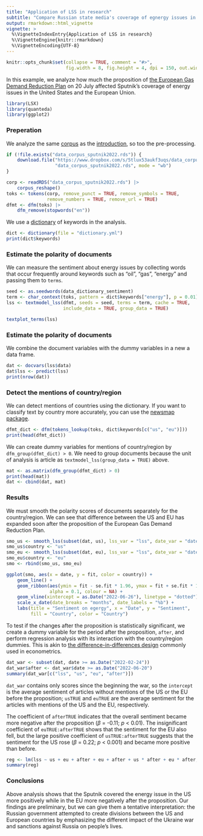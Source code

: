 ```yaml
---
title: "Application of LSS in research"
subtitle: "Compare Russian state media's coverage of egnergy issues in the US and the EU"
output: rmarkdown::html_vignette
vignette: >
  %\VignetteIndexEntry{Application of LSS in research}
  %\VignetteEngine{knitr::rmarkdown}
  %\VignetteEncoding{UTF-8}
---
```


```r
knitr::opts_chunk$set(collapse = TRUE, comment = "#>", 
                      fig.width = 8, fig.height = 4, dpi = 150, out.width = 690)
```

In this example, we analyze how much the proposition of [the European Gas Demand Reduction Plan](https://ec.europa.eu/commission/presscorner/detail/en/ip_22_4608) on 20 July affected Sputnik's coverage of energy issues in the United States and the European Union.

```r
library(LSX)
library(quanteda)
library(ggplot2)
```

### Preperation

We analyze the same [corpus](https://www.dropbox.com/s/5tlux53aukf3uqs/data_corpus_sputnik2022.rds?dl=1) as the [introduction](library/LSX/doc/introduction.html), so too the pre-processing.

```r
if (!file.exists("data_corpus_sputnik2022.rds")) {
    download.file("https://www.dropbox.com/s/5tlux53aukf3uqs/data_corpus_sputnik2022.rds?dl=1",
                  "data_corpus_sputnik2022.rds", mode = "wb")
}
```

```r
corp <- readRDS("data_corpus_sputnik2022.rds") |>
    corpus_reshape()
toks <- tokens(corp, remove_punct = TRUE, remove_symbols = TRUE, 
               remove_numbers = TRUE, remove_url = TRUE)
dfmt <- dfm(toks) |> 
    dfm_remove(stopwords("en"))
```

We use a [dictionary](https://github.com/koheiw/LSX/blob/master/vignettes/) of keywords in the analysis.

```r
dict <- dictionary(file = "dictionary.yml")
print(dict$keywords)
```


### Estimate the polarity of documents

We can measure the sentiment about energy issues by collecting words that occur frequently around keywords such as "oil", "gas", "energy" and passing them to `terms`. 

```r
seed <- as.seedwords(data_dictionary_sentiment)
term <- char_context(toks, pattern = dict$keywords["energy"], p = 0.01)
lss <- textmodel_lss(dfmt, seeds = seed, terms = term, cache = TRUE, 
                     include_data = TRUE, group_data = TRUE)
```

```r
textplot_terms(lss)
```

### Estimate the polarity of documents

We combine the document variables with the dummy variables in a new a data frame.

```r
dat <- docvars(lss$data)
dat$lss <- predict(lss)
print(nrow(dat))
```

### Detect the mentions of country/region 

We can detect mentions of countries using the dictionary. If you want to classify text by country more accurately, you can use the [newsmap package](https://cran.r-project.org/web/packages/newsmap/index.html).

```r
dfmt_dict <- dfm(tokens_lookup(toks, dict$keywords[c("us", "eu")]))
print(head(dfmt_dict))
```

We can create dummy variables for mentions of country/region by `dfm_group(dfmt_dict) > 0`. We need to group documents because the unit of analysis is article as `textmodel_lss(group_data = TRUE)` above.

```r
mat <- as.matrix(dfm_group(dfmt_dict) > 0)
print(head(mat))
dat <- cbind(dat, mat)
```

### Results

We must smooth the polarity scores of documents separately for the country/region. We can see that difference between the US and EU has expanded soon after the proposition of the European Gas Demand Reduction Plan.

```r
smo_us <- smooth_lss(subset(dat, us), lss_var = "lss", date_var = "date")
smo_us$country <- "us"
smo_eu <- smooth_lss(subset(dat, eu), lss_var = "lss", date_var = "date")
smo_eu$country <- "eu"
smo <- rbind(smo_us, smo_eu)
```

```r
ggplot(smo, aes(x = date, y = fit, color = country)) + 
    geom_line() +
    geom_ribbon(aes(ymin = fit - se.fit * 1.96, ymax = fit + se.fit * 1.96, fill = country), 
                alpha = 0.1, colour = NA) +
    geom_vline(xintercept = as.Date("2022-06-26"), linetype = "dotted") +
    scale_x_date(date_breaks = "months", date_labels = "%b") +
    labs(title = "Sentiment on egergy", x = "Date", y = "Sentiment", 
         fill = "Country", color = "Country")
```

To test if the changes after the proposition is statistically significant, we create a dummy variable for the period after the proposition, `after`, and perform regression analysis with its interaction with the country/region dummies. This is akin to [the difference-in-differences design](https://en.wikipedia.org/wiki/Difference_in_differences) commonly used in econometrics.

```r
dat_war <- subset(dat, date >= as.Date("2022-02-24"))
dat_war$after <- dat_war$date >= as.Date("2022-06-20")
summary(dat_war[c("lss", "us", "eu", "after")])
```

`dat_war` contains only scores since the beginning the war, so the `intercept` is the average sentiment of articles without mentions of the US or the EU before the proposition; `usTRUE` and `euTRUE` are the average sentiment for the articles with mentions of the US and the EU, respectively.

The coefficient of `afterTRUE` indicates that the overall sentiment became more negative after the proposition (*β* = -0.11; *p* < 0.01). The insignificant coefficient of `euTRUE:afterTRUE` shows that the sentiment for the EU also fell, but the large positive coefficient of `usTRUE:afterTRUE` suggests that the sentiment for the US rose (*β* = 0.22; *p* < 0.001) and became more positive than before.

```r
reg <- lm(lss ~ us + eu + after + eu + after + us * after + eu * after, dat_war)
summary(reg) 
```

### Conclusions

Above analysis shows that the Sputnik covered the energy issue in the US more positively while in the EU more negatively after the proposition. Our findings are preliminary, but we can give them a tentative interpretation: the Russian government attempted to create divisions between the US and European countries by emphasizing the different impact of the Ukraine war and sanctions against Russia on people's lives.

